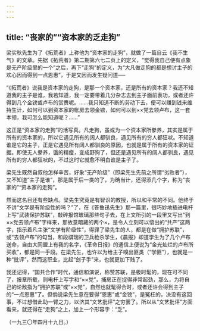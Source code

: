 ```yaml
---
---
---
```

title: “丧家的”“资本家的乏走狗”
---



梁实秋先生为了《拓荒者》上称他为“资本家的走狗”，就做了一篇自云《我不生气》的文章。先据《拓荒者》第二期第六七二页上的定义，“觉得我自己便有点象是无产阶级里的一个”之后，再下“走狗”的定义，为“大凡做走狗的都是想讨主子的欢心因而得到一点恩惠”，于是又因而发生疑问道──

“《拓荒者》说我是资本家的走狗，是那一个资本家，还是所有的资本家？我还不知道我的主子是谁，我若知道，我一定要带着几分杂志去到主子面前表功，或者还许得到几个金镑或卢布的赏赉呢。……我只知道不断的劳动下去，便可以赚到钱来维持生计，如何可以到资本家的帐房去领金镑，如何可以到××党去领卢布，这一套本领，我可怎么能知道呢？……”

这正是“资本家的走狗”的活写真。凡走狗，虽或为一个资本家所豢养，其实是属于所有的资本家的，所以它遇见所有的阔人都驯良，遇见所有的穷人都狂吠。不知道谁是它的主子，正是它遇见所有阔人都驯良的原因，也就是属于所有的资本家的证据。即使无人豢养，饿的精瘦，变成野狗了，但还是遇见所有的阔人都驯良，遇见所有的穷人都狂吠的，不过这时它就愈不明白谁是主子了。

梁先生既然自叙他怎样辛苦，好象“无产阶级”（即梁先生先前之所谓“劣败者”），又不知道“主子是谁”，那是属于后一类的了，为确当计，还得添几个字，称为“丧家的”“资本家的走狗”。

然而这名目还有些缺点。梁先生究竟是有智识的教授，所以和平常的不同。他终于不讲“文学是有阶级性的吗？”了，在《答鲁迅先生》那一篇里，很巧妙地插进电杆上写“武装保护苏联”，敲碎报馆玻璃那些句子去，在上文所引的一段里又写出“到××党去领卢布”字样来，那故意暗藏的两个×，是令人立刻可以悟出的“共产”这两字，指示着凡主张“文学有阶级性”，得罪了梁先生的人，都是在做“拥护苏联”，或“去领卢布”的勾当，和段祺瑞的卫兵枪杀学生，《晨报》却道学生为了几个卢布送命，自由大同盟上有我的名字，《革命日报》的通信上便说为“金光灿烂的卢布所买收”，都是同一手段。在梁先生，也许以为给主子嗅出匪类（“学匪”），也就是一种“批评”，然而这职业，比起“刽子手”来，也就更加下贱了。

我还记得，“国共合作”时代，通信和演说，称赞苏联，是极时髦的，现在可不同了，报章所载，则电杆上写字和“××党”，捕房正在捉得非常起劲，那么，为将自己的论敌指为“拥护苏联”或“××党”，自然也就髦得合时，或者还许会得到主子的“一点恩惠”了。但倘说梁先生意在要得“恩惠”或“金镑”，是冤枉的，决没有这回事，不过想借此助一臂之力，以济其“文艺批评”之穷罢了。所以从“文艺批评”方面看来，就还得在“走狗”之上，加上一个形容字：“乏”。

（一九三〇年四月十九日。）